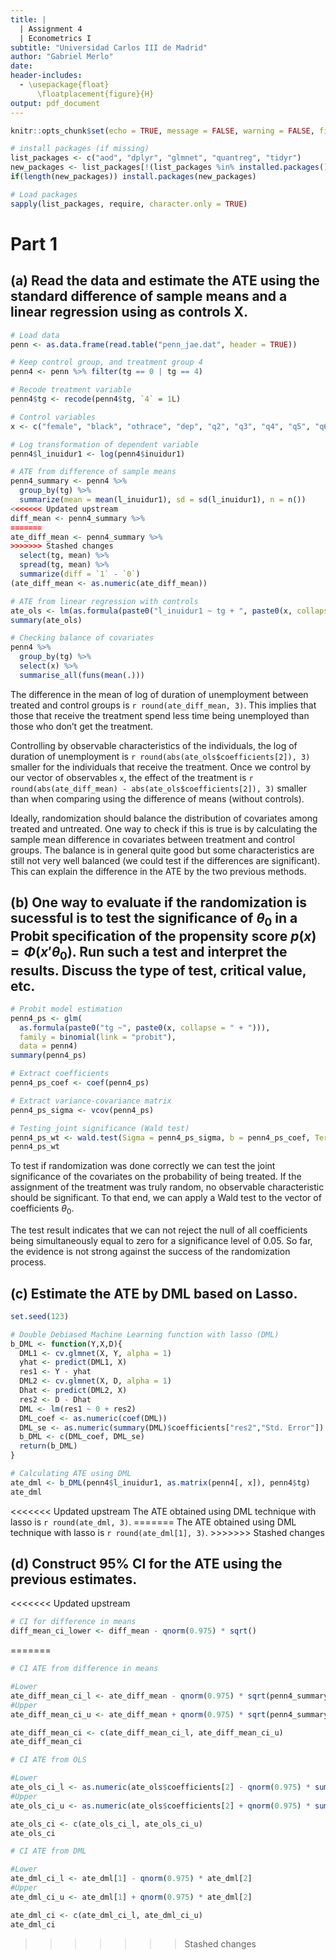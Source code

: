 ```yaml
---
title: |
  | Assignment 4 
  | Econometrics I
subtitle: "Universidad Carlos III de Madrid"
author: "Gabriel Merlo"
date:
header-includes: 
  - \usepackage{float}
      \floatplacement{figure}{H}
output: pdf_document
---
```


```r
knitr::opts_chunk$set(echo = TRUE, message = FALSE, warning = FALSE, fig.align = "center", tidy.opts = list(width.cutoff = 60),tidy = TRUE)
```

```r
# install packages (if missing)
list_packages <- c("aod", "dplyr", "glmnet", "quantreg", "tidyr")
new_packages <- list_packages[!(list_packages %in% installed.packages()[,"Package"])]
if(length(new_packages)) install.packages(new_packages)

# Load packages
sapply(list_packages, require, character.only = TRUE)
```

` `

# Part 1

## (a) Read the data and estimate the ATE using the standard difference of sample means and a linear regression using as controls X.

` ` 

```r
# Load data
penn <- as.data.frame(read.table("penn_jae.dat", header = TRUE))

# Keep control group, and treatment group 4
penn4 <- penn %>% filter(tg == 0 | tg == 4)

# Recode treatment variable
penn4$tg <- recode(penn4$tg, `4` = 1L) 

# Control variables
x <- c("female", "black", "othrace", "dep", "q2", "q3", "q4", "q5", "q6", "agelt35", "agegt54", "durable", "lusd", "husd")

# Log transformation of dependent variable
penn4$l_inuidur1 <- log(penn4$inuidur1)

# ATE from difference of sample means
penn4_summary <- penn4 %>% 
  group_by(tg) %>% 
  summarize(mean = mean(l_inuidur1), sd = sd(l_inuidur1), n = n())
<<<<<<< Updated upstream
diff_mean <- penn4_summary %>% 
=======
ate_diff_mean <- penn4_summary %>%
>>>>>>> Stashed changes
  select(tg, mean) %>% 
  spread(tg, mean) %>% 
  summarize(diff = `1` - `0`)
(ate_diff_mean <- as.numeric(ate_diff_mean))

# ATE from linear regression with controls
ate_ols <- lm(as.formula(paste0("l_inuidur1 ~ tg + ", paste0(x, collapse = " + "))), data = penn4)
summary(ate_ols)

# Checking balance of covariates
penn4 %>%
  group_by(tg) %>%
  select(x) %>%
  summarise_all(funs(mean(.)))
```

` `

The difference in the mean of log of duration of unemployment between treated and control groups is `r round(ate_diff_mean, 3)`. This implies that those that receive the treatment spend less time being unemployed than those who don't get the treatment. 

Controlling by observable characteristics of the individuals, the log of duration of unemployment is `r round(abs(ate_ols$coefficients[2]), 3)` smaller for the individuals that receive the treatment. Once we control by our vector of observables `x`, the effect of the treatment is `r round(abs(ate_diff_mean) - abs(ate_ols$coefficients[2]), 3)` smaller than when comparing using the difference of means (without controls). 

Ideally, randomization should balance the distribution of covariates among treated and untreated. One way to check if this is true is by calculating the sample mean difference in covariates between treatment and control groups. The balance is in general quite good but some characteristics are still not very well balanced (we could test if the differences are significant). This can explain the difference in the ATE by the two previous methods.

` `

## (b) One way to evaluate if the randomization is sucessful is to test the significance of $\theta_0$ in a Probit specification of the propensity score $p(x)=\Phi(x'\theta_0)$. Run such a test and interpret the results. Discuss the type of test, critical value, etc.

` `

```r
# Probit model estimation
penn4_ps <- glm(
  as.formula(paste0("tg ~", paste0(x, collapse = " + "))),
  family = binomial(link = "probit"), 
  data = penn4)
summary(penn4_ps)

# Extract coefficients
penn4_ps_coef <- coef(penn4_ps)

# Extract variance-covariance matrix
penn4_ps_sigma <- vcov(penn4_ps)

# Testing joint significance (Wald test)
penn4_ps_wt <- wald.test(Sigma = penn4_ps_sigma, b = penn4_ps_coef, Terms = 2:15)
penn4_ps_wt
```

` `

To test if randomization was done correctly we can test the joint significance of the covariates on the probability of being treated. If the assignment of the treatment was truly random, no observable characteristic should be significant. To that end, we can apply a Wald test to the vector of coefficients $\theta_0$. 

The test result indicates that we can not reject the null of all coefficients being simultaneously equal to zero for a significance level of 0.05. So far, the evidence is not strong against the success of the randomization process. 

` `

## (c) Estimate the ATE by DML based on Lasso.

` ` 

```r
set.seed(123)

# Double Debiased Machine Learning function with lasso (DML)
b_DML <- function(Y,X,D){
  DML1 <- cv.glmnet(X, Y, alpha = 1)
  yhat <- predict(DML1, X)
  res1 <- Y - yhat
  DML2 <- cv.glmnet(X, D, alpha = 1)
  Dhat <- predict(DML2, X)
  res2 <- D - Dhat
  DML <- lm(res1 ~ 0 + res2)
  DML_coef <- as.numeric(coef(DML))
  DML_se <- as.numeric(summary(DML)$coefficients["res2","Std. Error"])
  b_DML <- c(DML_coef, DML_se)
  return(b_DML)
}

# Calculating ATE using DML
ate_dml <- b_DML(penn4$l_inuidur1, as.matrix(penn4[, x]), penn4$tg)
ate_dml
```
` `

<<<<<<< Updated upstream
The ATE obtained using DML technique with lasso is `r round(ate_dml, 3)`.
=======
The ATE obtained using DML technique with lasso is `r round(ate_dml[1], 3)`.
>>>>>>> Stashed changes

` `

## (d) Construct 95% CI for the ATE using the previous estimates.

<<<<<<< Updated upstream
```r
# CI for difference in means
diff_mean_ci_lower <- diff_mean - qnorm(0.975) * sqrt()
```

=======
` `

```r
# CI ATE from difference in means

#Lower
ate_diff_mean_ci_l <- ate_diff_mean - qnorm(0.975) * sqrt(penn4_summary$sd[1]^2 / penn4_summary$n[1] + penn4_summary$sd[2]^2 / penn4_summary$n[2])
#Upper
ate_diff_mean_ci_u <- ate_diff_mean + qnorm(0.975) * sqrt(penn4_summary$sd[2]^2 / penn4_summary$n[2] + penn4_summary$sd[2]^2 / penn4_summary$n[2])

ate_diff_mean_ci <- c(ate_diff_mean_ci_l, ate_diff_mean_ci_u)
ate_diff_mean_ci

# CI ATE from OLS

#Lower
ate_ols_ci_l <- as.numeric(ate_ols$coefficients[2] - qnorm(0.975) * summary(ate_ols)$coefficients["tg","Std. Error"])
#Upper
ate_ols_ci_u <- as.numeric(ate_ols$coefficients[2] + qnorm(0.975) * summary(ate_ols)$coefficients["tg","Std. Error"])

ate_ols_ci <- c(ate_ols_ci_l, ate_ols_ci_u)
ate_ols_ci

# CI ATE from DML

#Lower
ate_dml_ci_l <- ate_dml[1] - qnorm(0.975) * ate_dml[2]
#Upper
ate_dml_ci_u <- ate_dml[1] + qnorm(0.975) * ate_dml[2]

ate_dml_ci <- c(ate_dml_ci_l, ate_dml_ci_u)
ate_dml_ci
```




>>>>>>> Stashed changes
